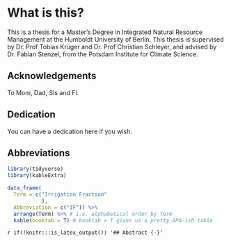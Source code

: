 

# What is this? {-}

This is a thesis for a Master's Degree in Integrated Natural Resource Management at the Humboldt University of Berlin. This thesis is supervised by Dr. Prof Tobias Krüger and Dr. Prof Christian Schleyer, and advised by Dr. Fabian Stenzel, from the Potsdam Institute for Climate Science. 

## Acknowledgements {-}

To Mom, Dad, Sis and Fi. 

## Dedication {-}

You can have a dedication here if you wish. 

## Abbreviations {-}

```r
library(tidyverse)
library(kableExtra)
```


```r
data_frame(
  Term = c("Irrigation Fraction"
           ),
  Abbreviation = c("IF")) %>%
  arrange(Term) %>% # i.e. alphabetical order by Term
  kable(booktab = T) # booktab = T gives us a pretty APA-ish table
```

`r if(!knitr:::is_latex_output()) '## Abstract {-}'`

